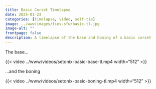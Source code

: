 ```yaml
---
title: Basic Corset Timelapse
date: 2025-01-23
categories: [timelapse, video, self-tie]
image: ../www/images/ties-sfw/basic-tl.jpg
image-alt: ""
frontpage: false
description: A timelapse of the base and boning of a basic corset
---
```


The base...

{{< video ../www/videos/setonix-basic-base-tl.mp4 width="512" >}}

...and the boning

{{< video ../www/videos/setonix-basic-boning-tl.mp4 width="512" >}}